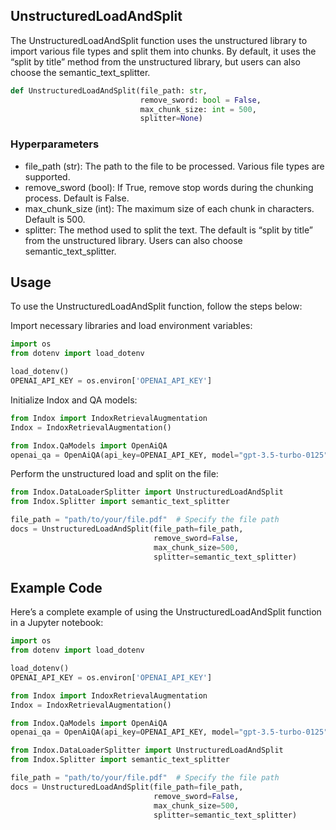 ## UnstructuredLoadAndSplit

The UnstructuredLoadAndSplit function uses the unstructured library to
import various file types and split them into chunks. By default, it
uses the “split by title” method from the unstructured library, but
users can also choose the semantic_text_splitter.

```python
def UnstructuredLoadAndSplit(file_path: str,
                             remove_sword: bool = False,
                             max_chunk_size: int = 500,
                             splitter=None)
```

### Hyperparameters

- file_path (str): The path to the file to be processed. Various file
  types are supported.
- remove_sword (bool): If True, remove stop words during the chunking
  process. Default is False.
- max_chunk_size (int): The maximum size of each chunk in characters.
  Default is 500.
- splitter: The method used to split the text. The default is “split
  by title” from the unstructured library. Users can also choose
  semantic_text_splitter.

## Usage

To use the UnstructuredLoadAndSplit function, follow the steps below:

Import necessary libraries and load environment variables:

```python
import os
from dotenv import load_dotenv

load_dotenv()
OPENAI_API_KEY = os.environ['OPENAI_API_KEY']
```

Initialize Indox and QA models:

```python
from Indox import IndoxRetrievalAugmentation
Indox = IndoxRetrievalAugmentation()

from Indox.QaModels import OpenAiQA
openai_qa = OpenAiQA(api_key=OPENAI_API_KEY, model="gpt-3.5-turbo-0125")
```

Perform the unstructured load and split on the file:

```python
from Indox.DataLoaderSplitter import UnstructuredLoadAndSplit
from Indox.Splitter import semantic_text_splitter

file_path = "path/to/your/file.pdf"  # Specify the file path
docs = UnstructuredLoadAndSplit(file_path=file_path,
                                remove_sword=False,
                                max_chunk_size=500,
                                splitter=semantic_text_splitter)
```

## Example Code

Here’s a complete example of using the UnstructuredLoadAndSplit function
in a Jupyter notebook:

```python
import os
from dotenv import load_dotenv

load_dotenv()
OPENAI_API_KEY = os.environ['OPENAI_API_KEY']

from Indox import IndoxRetrievalAugmentation
Indox = IndoxRetrievalAugmentation()

from Indox.QaModels import OpenAiQA
openai_qa = OpenAiQA(api_key=OPENAI_API_KEY, model="gpt-3.5-turbo-0125")

from Indox.DataLoaderSplitter import UnstructuredLoadAndSplit
from Indox.Splitter import semantic_text_splitter

file_path = "path/to/your/file.pdf"  # Specify the file path
docs = UnstructuredLoadAndSplit(file_path=file_path,
                                remove_sword=False,
                                max_chunk_size=500,
                                splitter=semantic_text_splitter)
```
